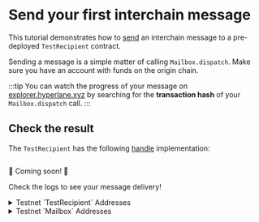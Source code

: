

# Send your first interchain message

This tutorial demonstrates how to [send](./reference/messaging/send.mdx) an interchain message to a pre-deployed `TestRecipient` contract.

<SimpleMessagingDiagram />

Sending a message is a simple matter of calling `Mailbox.dispatch`. Make sure you have an account with funds on the origin chain.

<MessageQuickstart />

:::tip
You can watch the progress of your message on [explorer.hyperlane.xyz](https://explorer.hyperlane.xyz/) by searching for the **transaction hash** of your `Mailbox.dispatch` call.
:::

## Check the result

The `TestRecipient` has the following [handle](./reference/messaging/receive.mdx) implementation:

<Tabs groupId="lang">
<TabItem value="sol" label="Solidity">

```solidity file=<rootDir>/node_modules/@hyperlane-xyz/core/contracts/test/TestRecipient.sol#L30-L38
```

</TabItem>
<TabItem value="cw" label="CosmWasm">

🚧 Coming soon! 🚧

</TabItem>
</Tabs>

Check the logs to see your message delivery!

<details>
  <summary>Testnet `TestRecipient` Addresses</summary>
  <AddressTable environment="testnet" contract="testRecipient" />
</details>

<details>
  <summary>Testnet `Mailbox` Addresses</summary>
  <AddressTable environment="testnet" contract="mailbox" />
</details>
